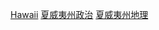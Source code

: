 {{Commonscat|Counties in Hawaii}}
{{Catmore}}

[[Category:美國各州行政區劃|Hawaii]]
[[Category:夏威夷州政治|]]
[[Category:夏威夷州地理|]]
